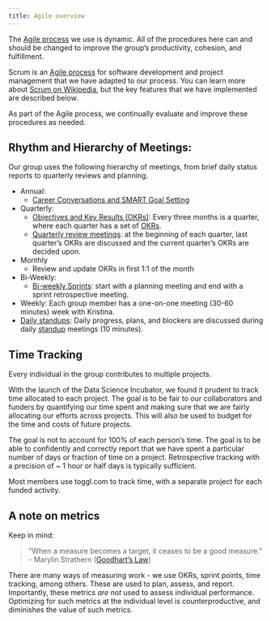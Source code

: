 ```yaml
---
title: Agile overview
---
```


The [Agile process](https://en.wikipedia.org/wiki/Agile_software_development) we use is dynamic.
All of the procedures here can and should be changed to improve the group's productivity, cohesion, and fulfillment.

Scrum is an [Agile process](https://en.wikipedia.org/wiki/Agile_software_development) for software development and project management that we have adapted to our process.
You can learn more about [Scrum on Wikipedia](https://en.wikipedia.org/wiki/Scrum_%28software_development%29), but the key features that we have implemented are described below.

As part of the Agile process, we continually evaluate and improve these procedures as needed.

## Rhythm and Hierarchy of Meetings:

Our group uses the following hierarchy of meetings, from brief daily status reports to quarterly reviews and planning.

-   Annual:
    -   [Career Conversations and SMART Goal Setting](annual-reviews.qmd)
-   Quarterly:
    -   [Objectives and Key Results (OKRs)](quarterly-meetings.qmd#quarterly-review-meetings): Every three months is a quarter, where each quarter has a set of [OKRs](quarterly-meetings.qmd#okrs-objectives-and-key-results).
    -   [Quarterly review meetings](quarterly-meetings.qmd#okrs-objectives-and-key-results): at the beginning of each quarter, last quarter's OKRs are discussed and the current quarter's OKRs are decided upon.
-   Monthly
    -   Review and update OKRs in first 1:1 of the month
-   Bi-Weekly:
    -   [Bi-weekly Sprints](sprint-planning.qmd): start with a planning meeting and end with a sprint retrospective meeting.
-   Weekly: Each group member has a one-on-one meeting (30-60 minutes) week with Kristina.
-   [Daily standups](regular-meetings.qmd#standups): Daily progress, plans, and blockers are discussed during daily [standup](regular-meetings.qmd#standups) meetings (10 minutes).

## Time Tracking

Every individual in the group contributes to multiple projects.

With the launch of the Data Science Incubator, we found it prudent to track time allocated to each project.
The goal is to be fair to our collaborators and funders by quantifying our time spent and making sure that we are fairly allocating our efforts across projects.
This will also be used to budget for the time and costs of future projects.

The goal is not to account for 100% of each person's time.
The goal is to be able to confidently and correctly report that we have spent a particular number of days or fraction of time on a project.
Retrospective tracking with a precision of \~ 1 hour or half days is typically sufficient.

Most members use toggl.com to track time, with a separate project for each funded activity.

## A note on metrics

Keep in mind:

> "When a measure becomes a target, it ceases to be a good measure." - Marylin Strathern ([Goodhart's Law](https://en.wikipedia.org/wiki/Goodhart%27s_law))

There are many ways of measuring work - we use OKRs, sprint points, time tracking, among others.
These are used to plan, assess, and report.
Importantly, these metrics *are not* used to assess individual performance.
Optimizing for such metrics at the individual level is counterproductive, and diminishes the value of such metrics.
